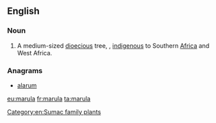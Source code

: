 ==English==
{{wikipedia}}

===Noun===
{{en-noun}}

# A medium-sized [[dioecious]] tree, {{taxlink|Sclerocarya birrea|species|noshow=1}}, [[indigenous]] to Southern [[Africa]] and West Africa.

===Anagrams===
* [[alarum#English|alarum]]

[[Category:en:Sumac family plants]]

[[eu:marula]]
[[fr:marula]]
[[ta:marula]]